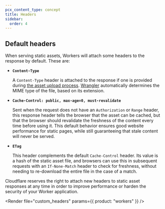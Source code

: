 ```yaml
---
pcx_content_type: concept
title: Headers
sidebar:
  order: 4
---
```



## Default headers

When serving static assets, Workers will attach some headers to the response by default. These are:

- **`Content-Type`**

  A `Content-Type` header is attached to the response if one is provided during [the asset upload process](/workers/static-assets/direct-upload/). [Wrangler](/workers/wrangler/commands/#deploy) automatically determines the MIME type of the file, based on its extension.

- **`Cache-Control: public, max-age=0, must-revalidate`**

  Sent when the request does not have an `Authorization` or `Range` header, this response header tells the browser that the asset can be cached, but that the browser should revalidate the freshness of the content every time before using it. This default behavior ensures good website performance for static pages, while still guaranteeing that stale content will never be served.

- **`ETag`**

  This header complements the default `Cache-Control` header. Its value is a hash of the static asset file, and browsers can use this in subsequent requests with an `If-None-Match` header to check for freshness, without needing to re-download the entire file in the case of a match.

Cloudflare reserves the right to attach new headers to static asset responses at any time in order to improve performance or harden the security of your Worker application.

<Render file="custom_headers" params={{ product: "workers" }} />
